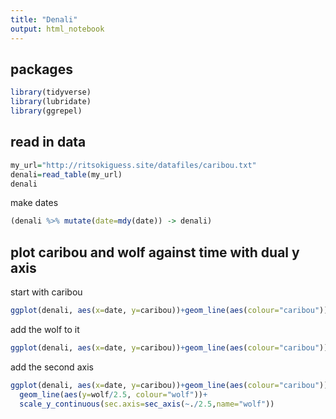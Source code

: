 ```yaml
---
title: "Denali"
output: html_notebook
---
```


## packages

```r
library(tidyverse)
library(lubridate)
library(ggrepel)
```

## read in data

```r
my_url="http://ritsokiguess.site/datafiles/caribou.txt"
denali=read_table(my_url)
denali
```

make dates

```r
(denali %>% mutate(date=mdy(date)) -> denali)
```

## plot caribou and wolf against time with dual y axis

start with caribou

```r
ggplot(denali, aes(x=date, y=caribou))+geom_line(aes(colour="caribou"))
```

add the wolf to it

```r
ggplot(denali, aes(x=date, y=caribou))+geom_line(aes(colour="caribou"))+geom_line(aes(y=wolf, colour="wolf"))
```

add the second axis

```r
ggplot(denali, aes(x=date, y=caribou))+geom_line(aes(colour="caribou"))+
  geom_line(aes(y=wolf/2.5, colour="wolf"))+
  scale_y_continuous(sec.axis=sec_axis(~./2.5,name="wolf"))

```

